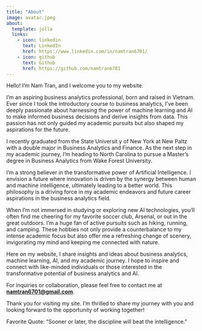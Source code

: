 ```yaml
---
title: "About"
image: avatar.jpeg
about:
  template: jolla
  links:
    - icon: linkedin
      text: LinkedIn
      href: https://www.linkedin.com/in/namtran6701/
    - icon: github
      text: Github
      href: https://github.com/namtran6701
---
```


Hello! I'm Nam Tran, and I welcome you to my website.

I'm an aspiring business analytics professional, born and raised in Vietnam. Ever since I took the introductory course to business analytics, I've been deeply passionate about harnessing the power of machine learning and AI to make informed business decisions and derive insights from data. This passion has not only guided my academic pursuits but also shaped my aspirations for the future.

I recently graduated from the State Universit y of New York at New Paltz with a double major in Business Analytics and Finance. As the next step in my academic journey, I'm heading to North Carolina to pursue a Master's degree in Business Analytics from Wake Forest University.

I'm a strong believer in the transformative power of Artificial Intelligence. I envision a future where innovation is driven by the synergy between human and machine intelligence, ultimately leading to a better world. This philosophy is a driving force in my academic endeavors and future career aspirations in the business analytics field.

When I'm not immersed in studying or exploring new AI technologies, you'll often find me cheering for my favorite soccer club, Arsenal, or out in the great outdoors. I'm a huge fan of active pursuits such as hiking, running, and camping. These hobbies not only provide a counterbalance to my intense academic focus but also offer me a refreshing change of scenery, invigorating my mind and keeping me connected with nature.

Here on my website, I share insights and ideas about business analytics, machine learning, AI, and my academic journey. I hope to inspire and connect with like-minded individuals or those interested in the transformative potential of business analytics and AI.

For inquiries or collaboration, please feel free to contact me at [**namtran6701\@gmail.com**](mailto:namtran6701@gmail.com).

Thank you for visiting my site. I'm thrilled to share my journey with you and looking forward to the opportunity of working together!

Favorite Quote: "Sooner or later, the discipline will beat the intelligence."
